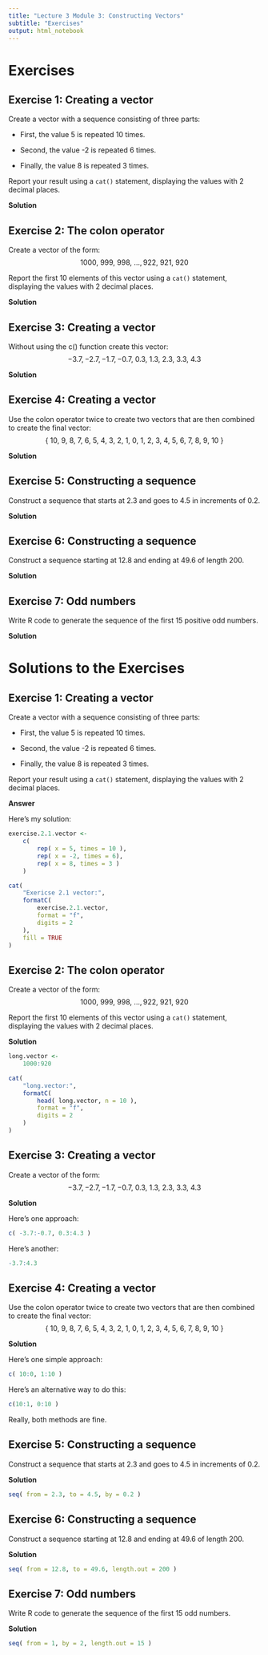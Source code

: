 ```yaml
---
title: "Lecture 3 Module 3: Constructing Vectors"
subtitle: "Exercises"
output: html_notebook
---
```




# Exercises


## Exercise 1: Creating a vector

Create a vector with a sequence consisting of three parts:

* First, the value 5 is repeated 10 times.

* Second, the value -2 is repeated 6 times.

* Finally, the value 8 is repeated 3 times.

Report your result using a `cat()` statement, displaying the values with 2 decimal places.

**Solution**



## Exercise 2: The colon operator

Create a vector of the form:
$$
1000,\ 999,\ 998,\ \ldots, 922,\ 921,\ 920
$$

Report the first 10 elements of this vector using a `cat()` statement, displaying the values with 2 decimal places.

**Solution**





## Exercise 3: Creating a vector

Without using the c() function create this vector:
$$
-3.7, -2.7, -1.7, -0.7,\ 0.3,\ 1.3,\ 2.3,\ 3.3,\ 4.3
$$

**Solution**




## Exercise 4: Creating a vector

Use the colon operator twice to create two vectors that are then combined to create the final vector:
$$
\{\ 10,\ 9,\ 8,\ 7,\ 6,\ 5,\ 4,\ 3,\ 2,\ 1,\ 0,\ 1,\ 2,\ 3,\ 4,\ 5,\ 6,\ 7,\ 8,\ 9,\ 10\ \}
$$

**Solution**





## Exercise 5: Constructing a sequence

Construct a sequence that starts at 2.3 and goes to 4.5 in increments of 0.2.

**Solution**





## Exercise 6: Constructing a sequence

Construct a sequence starting at 12.8 and ending at 49.6 of length 200.

**Solution**





## Exercise 7: Odd numbers

Write R code to generate the sequence of the first 15 positive odd numbers.

**Solution**




# Solutions to the Exercises

## Exercise 1: Creating a vector

Create a vector with a sequence consisting of three parts:

* First, the value 5 is repeated 10 times.

* Second, the value -2 is repeated 6 times.

* Finally, the value 8 is repeated 3 times.

Report your result using a `cat()` statement, displaying the values with 2 decimal places.

**Answer**

Here's my solution:
```r
exercise.2.1.vector <-
    c(
        rep( x = 5, times = 10 ),
        rep( x = -2, times = 6),
        rep( x = 8, times = 3 )
    )

cat(
    "Exericse 2.1 vector:",
    formatC(
        exercise.2.1.vector,
        format = "f",
        digits = 2
    ),
    fill = TRUE
)
```


## Exercise 2: The colon operator

Create a vector of the form:
$$
1000,\ 999,\ 998,\ \ldots, 922,\ 921,\ 920
$$

Report the first 10 elements of this vector using a `cat()` statement, displaying the values with 2 decimal places.

**Solution**

```r
long.vector <-
    1000:920

cat(
    "long.vector:",
    formatC(
        head( long.vector, n = 10 ),
        format = "f",
        digits = 2
    )
)
```



## Exercise 3: Creating a vector

Create a vector of the form:
$$
-3.7, -2.7, -1.7, -0.7,\ 0.3,\ 1.3,\ 2.3,\ 3.3,\ 4.3
$$

**Solution**

Here's one approach:
```r
c( -3.7:-0.7, 0.3:4.3 )
```

Here's another:
```r
-3.7:4.3
```



## Exercise 4: Creating a vector

Use the colon operator twice to create two vectors that are then combined to create the final vector:
$$
\{\ 10,\ 9,\ 8,\ 7,\ 6,\ 5,\ 4,\ 3,\ 2,\ 1,\ 0,\ 1,\ 2,\ 3,\ 4,\ 5,\ 6,\ 7,\ 8,\ 9,\ 10\ \}
$$

**Solution**

Here's one simple approach:
```r
c( 10:0, 1:10 )
```

Here's an alternative way to do this:
```r
c(10:1, 0:10 )
```
Really, both methods are fine.





## Exercise 5: Constructing a sequence

Construct a sequence that starts at 2.3 and goes to 4.5 in increments of 0.2.

**Solution**

```r
seq( from = 2.3, to = 4.5, by = 0.2 )
```



## Exercise 6: Constructing a sequence

Construct a sequence starting at 12.8 and ending at 49.6 of length 200.

**Solution**

```r
seq( from = 12.8, to = 49.6, length.out = 200 )
```


## Exercise 7: Odd numbers

Write R code to generate the sequence of the first 15 odd numbers.

**Solution**

```r
seq( from = 1, by = 2, length.out = 15 )
```




